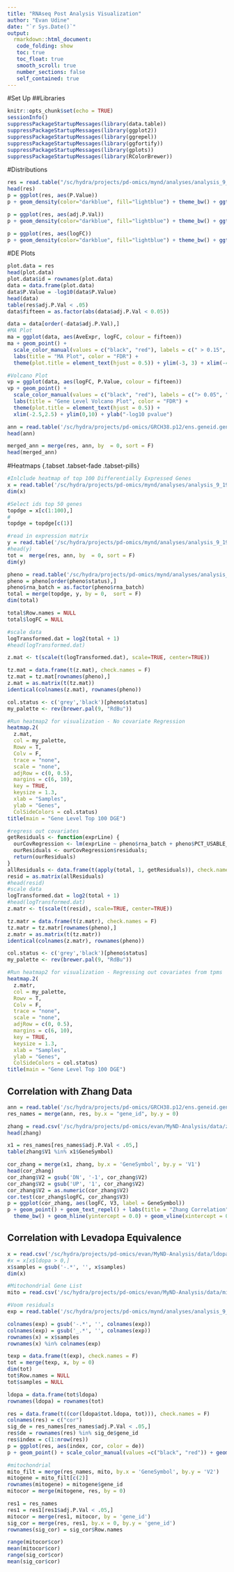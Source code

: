 ```yaml
---
title: "RNAseq Post Analysis Visualization"
author: "Evan Udine"
date: "`r Sys.Date()`"
output: 
  rmarkdown::html_document: 
   code_folding: show
   toc: true
   toc_float: true
   smooth_scroll: true
   number_sections: false
   self_contained: true
---
```

#Set Up
##Libraries
```r
knitr::opts_chunk$set(echo = TRUE)
sessionInfo()
suppressPackageStartupMessages(library(data.table))
suppressPackageStartupMessages(library(ggplot2))
suppressPackageStartupMessages(library(ggrepel))
suppressPackageStartupMessages(library(ggfortify))
suppressPackageStartupMessages(library(gplots))
suppressPackageStartupMessages(library(RColorBrewer))
```

#Distributions
```r
res = read.table("/sc/hydra/projects/pd-omics/mynd/analyses/analysis_9_19_19/differential_expression_11.04.2019/rsem.mynd.design_1.txt", header = T)
head(res)
p = ggplot(res, aes(P.Value))
p + geom_density(color="darkblue", fill="lightblue") + theme_bw() + ggtitle("P Value Distribution")

p = ggplot(res, aes(adj.P.Val))
p + geom_density(color="darkblue", fill="lightblue") + theme_bw() + ggtitle("FDR Distribution")

p = ggplot(res, aes(logFC))
p + geom_density(color="darkblue", fill="lightblue") + theme_bw() + ggtitle("Fold Change Distribution")
```

#DE Plots
```r
plot.data = res
head(plot.data)
plot.data$id = rownames(plot.data)
data = data.frame(plot.data)
data$P.Value = -log10(data$P.Value)
head(data)
table(res$adj.P.Val < .05)
data$fifteen = as.factor(abs(data$adj.P.Val < 0.05))

data = data[order(-data$adj.P.Val),]
#MA Plot
ma = ggplot(data, aes(AveExpr, logFC, colour = fifteen))
ma + geom_point() +
  scale_color_manual(values = c("black", "red"), labels = c(" > 0.15", "< 0.15")) +
  labs(title = "MA Plot", color = "FDR") +
  theme(plot.title = element_text(hjust = 0.5)) + ylim(-3, 3) + xlim(-4, 14)

#Volcano Plot
vp = ggplot(data, aes(logFC, P.Value, colour = fifteen))
vp + geom_point() +
  scale_color_manual(values = c("black", "red"), labels = c("> 0.05", "< 0.05")) + 
  labs(title = "Gene Level Volcano Plot", color = "FDR") +
  theme(plot.title = element_text(hjust = 0.5)) +
  xlim(-2.5,2.5) + ylim(0,10) + ylab("-log10 pvalue")

ann = read.table('/sc/hydra/projects/pd-omics/GRCH38.p12/ens.geneid.gencode.v30', row.names = 1,  header = T, check.names = F)
head(ann)

merged_ann = merge(res, ann, by  = 0, sort = F)
head(merged_ann)
```

#Heatmaps {.tabset .tabset-fade .tabset-pills}
```r
#Inlclude heatmap of top 100 Differentially Expressed Genes
x = read.table('/sc/hydra/projects/pd-omics/mynd/analyses/analysis_9_19_19/differential_expression_11.04.2019/rsem.mynd.design_7.txt', header = T, check.names  = F)
dim(x)

#Select ids top 50 genes
topdge = x[c(1:100),]
#
topdge = topdge[c(1)]

#read in expression matrix
y = read.table('/sc/hydra/projects/pd-omics/mynd/analyses/analysis_9_19_19/mynd.counts.filtered.txt', header = T, check.names = F)
#head(y)
tot =  merge(res, ann, by  = 0, sort = F)
dim(y)

pheno = read.table('/sc/hydra/projects/pd-omics/mynd/analyses/analysis_9_19_19/mynd_metadata_9_19_19.txt', header = T, row.names = 1)
pheno = pheno[order(pheno$status),]
pheno$rna_batch = as.factor(pheno$rna_batch)
total = merge(topdge, y, by = 0,  sort = F)
dim(total)

total$Row.names = NULL
total$logFC = NULL

#scale data
logTransformed.dat = log2(total + 1)
#head(logTransformed.dat)

z.mat <- t(scale(t(logTransformed.dat), scale=TRUE, center=TRUE))

tz.mat = data.frame(t(z.mat), check.names = F)
tz.mat = tz.mat[rownames(pheno),]
z.mat = as.matrix(t(tz.mat))
identical(colnames(z.mat), rownames(pheno))

col.status <- c('grey','black')[pheno$status]
my_palette <- rev(brewer.pal(9, "RdBu"))

#Run heatmap2 for visualization - No covariate Regression
heatmap.2(
  z.mat,
  col = my_palette,
  Rowv = T,
  Colv = F,
  trace = "none",
  scale = "none",
  adjRow = c(0, 0.5),
  margins = c(6, 10),
  key = TRUE,
  keysize = 1.3,
  xlab = "Samples",
  ylab = "Genes",
  ColSideColors = col.status)
title(main = "Gene Level Top 100 DGE")

#regress out covariates
getResiduals <- function(exprLine) {
  ourCovRegression <- lm(exprLine ~ pheno$rna_batch + pheno$PCT_USABLE_BASES + pheno$PCT_RIBOSOMAL_BASES + pheno$rin_value + pheno$age + pheno$mds1 + pheno$mds2 + pheno$mds3 + pheno$mds4 + pheno$gender);
  ourResiduals <- ourCovRegression$residuals;
  return(ourResiduals)
}
allResiduals <- data.frame(t(apply(total, 1, getResiduals)), check.names = F)
resid = as.matrix(allResiduals)
#head(resid)
#scale data
logTransformed.dat = log2(total + 1)
#head(logTransformed.dat)
z.matr <- t(scale(t(resid), scale=TRUE, center=TRUE))

tz.matr = data.frame(t(z.matr), check.names = F)
tz.matr = tz.matr[rownames(pheno),]
z.matr = as.matrix(t(tz.matr))
identical(colnames(z.matr), rownames(pheno))

col.status <- c('grey','black')[pheno$status]
my_palette <- rev(brewer.pal(9, "RdBu"))

#Run heatmap2 for visualization - Regressing out covariates from tpms
heatmap.2(
  z.matr,
  col = my_palette,
  Rowv = T,
  Colv = F,
  trace = "none",
  scale = "none",
  adjRow = c(0, 0.5),
  margins = c(6, 10),
  key = TRUE,
  keysize = 1.3,
  xlab = "Samples",
  ylab = "Genes", 
  ColSideColors = col.status)
title(main = "Gene Level Top 100 DGE")
```

## Correlation with Zhang Data
```r
ann = read.table('/sc/hydra/projects/pd-omics/GRCH38.p12/ens.geneid.gencode.v30', header = T, check.names = F)
res_names = merge(ann, res, by.x = "gene_id", by.y = 0)

zhang = read.csv('/sc/hydra/projects/pd-omics/evan/MyND-Analysis/data/zhang_metaanlysis.csv', header =F)
head(zhang)

x1 = res_names[res_names$adj.P.Val < .05,]
table(zhang$V1 %in% x1$GeneSymbol)

cor_zhang = merge(x1, zhang, by.x = 'GeneSymbol', by.y = 'V1')
head(cor_zhang)
cor_zhang$V2 = gsub('DN', '-1', cor_zhang$V2)
cor_zhang$V2 = gsub('UP', '1', cor_zhang$V2)
cor_zhang$V2 = as.numeric(cor_zhang$V2)
cor.test(cor_zhang$logFC, cor_zhang$V3)
p = ggplot(cor_zhang, aes(logFC, V3, label = GeneSymbol))
p + geom_point() + geom_text_repel() + labs(title = "Zhang Correlation", subtitle = "r = 0.153, pvalue = 0.55", x = "mynd_log2FC", y = "zhang_beta") + 
  theme_bw() + geom_hline(yintercept = 0.0) + geom_vline(xintercept = 0.0)
```

## Correlation with Levadopa Equivalence
```r
x = read.csv('/sc/hydra/projects/pd-omics/evan/MyND-Analysis/data/ldopa_nyu_test.csv', header = T)
#x = x[x$ldopa > 0,]
x$samples = gsub('-.*', '', x$samples)
dim(x)

#Mitochondrial Gene List
mito = read.csv('/sc/hydra/projects/pd-omics/evan/MyND-Analysis/data/mito_genes.csv', header = F)

#Voom residuals
exp = read.table('/sc/hydra/projects/pd-omics/mynd/analyses/analysis_9_19_19/mynd.voom.residuals.txt', header = T, check.names = F)

colnames(exp) = gsub('-.*', '', colnames(exp))
colnames(exp) = gsub('_.*', '', colnames(exp))
rownames(x) = x$samples
rownames(x) %in% colnames(exp)

texp = data.frame(t(exp), check.names = F)
tot = merge(texp, x, by = 0)
dim(tot)
tot$Row.names = NULL
tot$samples = NULL

ldopa = data.frame(tot$ldopa)
rownames(ldopa) = rownames(tot)

res = data.frame(t((cor(ldopa$tot.ldopa, tot))), check.names = F)
colnames(res) = c("cor")
sig_de = res_names[res_names$adj.P.Val < .05,]
res$de = rownames(res) %in% sig_de$gene_id
res$index = c(1:nrow(res))
p = ggplot(res, aes(index, cor, color = de))
p + geom_point() + scale_color_manual(values =c("black", "red")) + geom_hline(yintercept = 0.006, size = 1, color = 'red') + geom_hline(yintercept = 0.02, size = 1, color = 'blue') + theme_light()

#mitochondrial
mito_filt = merge(res_names, mito, by.x = 'GeneSymbol', by.y = 'V2')
mitogene = mito_filt[c(2)]
rownames(mitogene) = mitogene$gene_id
mitocor = merge(mitogene, res, by = 0)

res1 = res_names
res1 = res1[res1$adj.P.Val < .05,]
mitocor = merge(res1, mitocor, by = 'gene_id')
sig_cor = merge(res, res1, by.x = 0, by.y = 'gene_id')
rownames(sig_cor) = sig_cor$Row.names

range(mitocor$cor)
mean(mitocor$cor)
range(sig_cor$cor)
mean(sig_cor$cor)
```
